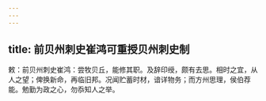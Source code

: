```yaml
---
---
---
```

title: 前贝州刺史崔鸿可重授贝州刺史制
---



敕：前贝州刺史崔鸿：尝牧贝丘，能修其职。及辞印绶，颇有去思。相时之宜，从人之望；俾换新命，再临旧邦。况闻贮蓄时材，谙详物务；而方州思理，侯伯荐能。勉勤为政之心，勿忝知人之举。